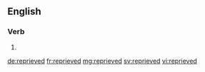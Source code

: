 ==English==

===Verb===
{{head|en}}

# {{en-past of|reprieve}}

[[de:reprieved]]
[[fr:reprieved]]
[[mg:reprieved]]
[[sv:reprieved]]
[[vi:reprieved]]